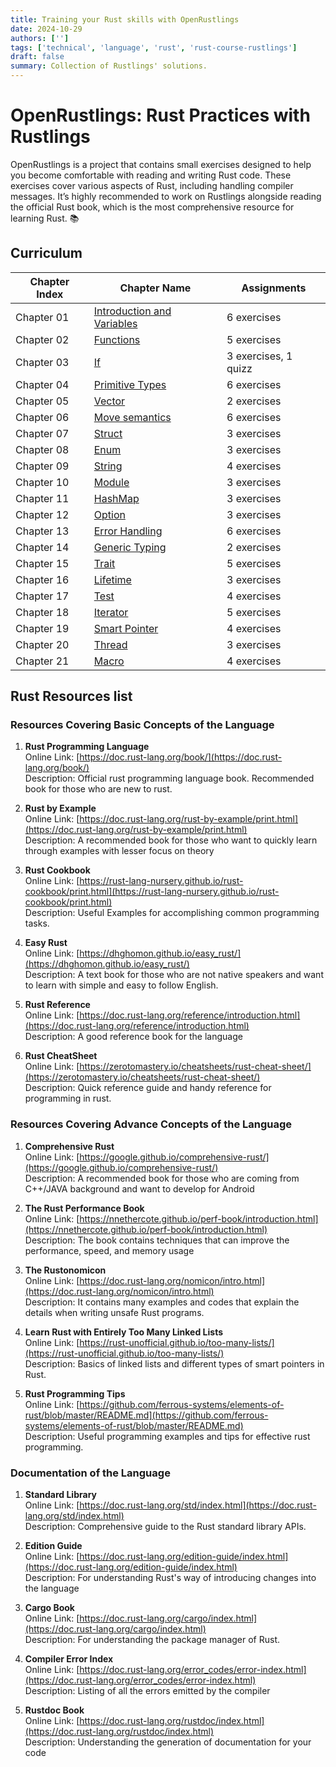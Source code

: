 ```yaml
---
title: Training your Rust skills with OpenRustlings
date: 2024-10-29
authors: ['']
tags: ['technical', 'language', 'rust', 'rust-course-rustlings']
draft: false
summary: Collection of Rustlings' solutions.
---
```


# OpenRustlings: Rust Practices with Rustlings

OpenRustlings is a project that contains small exercises designed to help you become comfortable with reading and writing Rust code. These exercises cover various aspects of Rust, including handling compiler messages. It’s highly recommended to work on Rustlings alongside reading the official Rust book, which is the most comprehensive resource for learning Rust. 📚

## Curriculum

| Chapter Index | Chapter Name                                                                         | Assignments          |
| ------------- | ------------------------------------------------------------------------------------ | -------------------- |
| Chapter 01    | [Introduction and Variables](https://openguild.wtf/blog/rust/rustlings-01-variables) | 6 exercises          |
| Chapter 02    | [Functions](https://openguild.wtf/blog/rust/rustlings-02-functions)                  | 5 exercises          |
| Chapter 03    | [If](https://openguild.wtf/blog/rust/rustlings-03-if)                                | 3 exercises, 1 quizz |
| Chapter 04    | [Primitive Types](https://openguild.wtf/blog/rust/rustlings-04-primitives)           | 6 exercises          |
| Chapter 05    | [Vector](https://openguild.wtf/blog/rust/rustlings-05-vecs)                          | 2 exercises          |
| Chapter 06    | [Move semantics](https://openguild.wtf/blog/rust/rustlings-06-move-semeantics)       | 6 exercises          |
| Chapter 07    | [Struct](https://openguild.wtf/blog/rust/rustlings-07-structs)                       | 3 exercises          |
| Chapter 08    | [Enum](https://openguild.wtf/blog/rust/rustlings-08-enums)                           | 3 exercises          |
| Chapter 09    | [String](https://openguild.wtf/blog/rust/rustlings-09-strings)                       | 4 exercises          |
| Chapter 10    | [Module](https://openguild.wtf/blog/rust/rustlings-10-modules)                       | 3 exercises          |
| Chapter 11    | [HashMap](https://openguild.wtf/blog/rust/rustlings-11-hashmap)                      | 3 exercises          |
| Chapter 12    | [Option](https://openguild.wtf/blog/rust/rustlings-12-options)                       | 3 exercises          |
| Chapter 13    | [Error Handling](https://openguild.wtf/blog/rust/rustlings-13-error-handling)        | 6 exercises          |
| Chapter 14    | [Generic Typing](https://openguild.wtf/blog/rust/rustlings-14-generics)              | 2 exercises          |
| Chapter 15    | [Trait](https://openguild.wtf/blog/rust/rustlings-15-traits)                         | 5 exercises          |
| Chapter 16    | [Lifetime](https://openguild.wtf/blog/rust/rustlings-16-lifetimes)                   | 3 exercises          |
| Chapter 17    | [Test](https://openguild.wtf/blog/rust/rustlings-17-tests)                           | 4 exercises          |
| Chapter 18    | [Iterator](https://openguild.wtf/blog/rust/rustlings-18-iterators)                   | 5 exercises          |
| Chapter 19    | [Smart Pointer](https://openguild.wtf/blog/rust/rustlings-19-smart-pointers)         | 4 exercises          |
| Chapter 20    | [Thread](https://openguild.wtf/blog/rust/rustlings-20-threads)                       | 3 exercises          |
| Chapter 21    | [Macro](https://openguild.wtf/blog/rust/rustlings-21-macros)                         | 4 exercises          |

## Rust Resources list

### Resources Covering Basic Concepts of the Language

1. **Rust Programming Language**  
   Online Link: [https://doc.rust-lang.org/book/](https://doc.rust-lang.org/book/)  
   Description: Official rust programming language book. Recommended book for those who are new to rust.

2. **Rust by Example**  
   Online Link: [https://doc.rust-lang.org/rust-by-example/print.html](https://doc.rust-lang.org/rust-by-example/print.html)  
   Description: A recommended book for those who want to quickly learn through examples with lesser focus on theory

3. **Rust Cookbook**  
   Online Link: [https://rust-lang-nursery.github.io/rust-cookbook/print.html](https://rust-lang-nursery.github.io/rust-cookbook/print.html)  
   Description: Useful Examples for accomplishing common programming tasks.

4. **Easy Rust**  
   Online Link: [https://dhghomon.github.io/easy_rust/](https://dhghomon.github.io/easy_rust/)  
   Description: A text book for those who are not native speakers and want to learn with simple and easy to follow English.

5. **Rust Reference**  
   Online Link: [https://doc.rust-lang.org/reference/introduction.html](https://doc.rust-lang.org/reference/introduction.html)  
   Description: A good reference book for the language

6. **Rust CheatSheet**  
   Online Link: [https://zerotomastery.io/cheatsheets/rust-cheat-sheet/](https://zerotomastery.io/cheatsheets/rust-cheat-sheet/)  
   Description: Quick reference guide and handy reference for programming in rust.

### Resources Covering Advance Concepts of the Language

1. **Comprehensive Rust**  
   Online Link: [https://google.github.io/comprehensive-rust/](https://google.github.io/comprehensive-rust/)  
   Description: A recommended book for those who are coming from C++/JAVA background and want to develop for Android

2. **The Rust Performance Book**  
   Online Link: [https://nnethercote.github.io/perf-book/introduction.html](https://nnethercote.github.io/perf-book/introduction.html)  
   Description: The book contains techniques that can improve the performance, speed, and memory usage

3. **The Rustonomicon**  
   Online Link: [https://doc.rust-lang.org/nomicon/intro.html](https://doc.rust-lang.org/nomicon/intro.html)  
   Description: It contains many examples and codes that explain the details when writing unsafe Rust programs.

4. **Learn Rust with Entirely Too Many Linked Lists**  
   Online Link: [https://rust-unofficial.github.io/too-many-lists/](https://rust-unofficial.github.io/too-many-lists/)  
   Description: Basics of linked lists and different types of smart pointers in Rust.

5. **Rust Programming Tips**  
   Online Link: [https://github.com/ferrous-systems/elements-of-rust/blob/master/README.md](https://github.com/ferrous-systems/elements-of-rust/blob/master/README.md)  
   Description: Useful programming examples and tips for effective rust programming.

### Documentation of the Language

1. **Standard Library**  
   Online Link: [https://doc.rust-lang.org/std/index.html](https://doc.rust-lang.org/std/index.html)  
   Description: Comprehensive guide to the Rust standard library APIs.

2. **Edition Guide**  
   Online Link: [https://doc.rust-lang.org/edition-guide/index.html](https://doc.rust-lang.org/edition-guide/index.html)  
   Description: For understanding Rust's way of introducing changes into the language

3. **Cargo Book**  
   Online Link: [https://doc.rust-lang.org/cargo/index.html](https://doc.rust-lang.org/cargo/index.html)  
   Description: For understanding the package manager of Rust.

4. **Compiler Error Index**  
   Online Link: [https://doc.rust-lang.org/error_codes/error-index.html](https://doc.rust-lang.org/error_codes/error-index.html)  
   Description: Listing of all the errors emitted by the compiler

5. **Rustdoc Book**  
   Online Link: [https://doc.rust-lang.org/rustdoc/index.html](https://doc.rust-lang.org/rustdoc/index.html)  
   Description: Understanding the generation of documentation for your code
